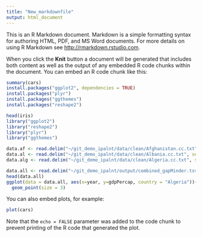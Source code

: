 ```yaml
---
title: "New_markdownfile"
output: html_document
---
```


This is an R Markdown document. Markdown is a simple formatting syntax for authoring HTML, PDF, and MS Word documents. For more details on using R Markdown see <http://rmarkdown.rstudio.com>.

When you click the **Knit** button a document will be generated that includes both content as well as the output of any embedded R code chunks within the document. You can embed an R code chunk like this:

```r
summary(cars)
install.packages("ggplot2", dependencies = TRUE)
install.packages("plyr")
install.packages("ggthemes")
install.packages("reshape2")

head(iris)
library("ggplot2")
library("reshape2")
library("plyr")
library("ggthemes")

data.af <- read.delim("~/git_demo_ipalnt/data/clean/Afghanistan.cc.txt", sep = "\t")
data.al <- read.delim("~/git_demo_ipalnt/data/clean/Albania.cc.txt", sep = "\t")
data.alg <- read.delim("~/git_demo_ipalnt/data/clean/Algeria.cc.txt", sep = "\t")

data.all <- read.delim("~/git_demo_ipalnt/output/combined_gapMinder.tsv", sep = "\t")
head(data.all)
ggplot(data = data.all, aes(x=year, y=gdpPercap, country = "Algeria"))+
  geom_point(size = 3)
```

You can also embed plots, for example:

```r
plot(cars)
```

Note that the `echo = FALSE` parameter was added to the code chunk to prevent printing of the R code that generated the plot.
